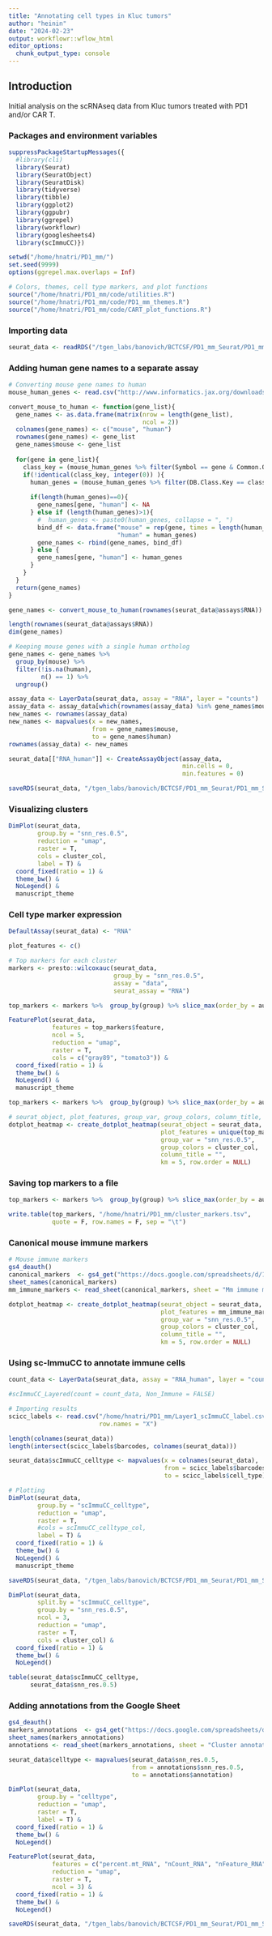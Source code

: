 ```yaml
---
title: "Annotating cell types in Kluc tumors"
author: "heinin"
date: "2024-02-23"
output: workflowr::wflow_html
editor_options:
  chunk_output_type: console
---
```


## Introduction

Initial analysis on the scRNAseq data from Kluc tumors treated with PD1 and/or
CAR T.

### Packages and environment variables

```r

suppressPackageStartupMessages({
  #library(cli)
  library(Seurat)
  library(SeuratObject)
  library(SeuratDisk)
  library(tidyverse)
  library(tibble)
  library(ggplot2)
  library(ggpubr)
  library(ggrepel)
  library(workflowr)
  library(googlesheets4)
  library(scImmuCC)})

setwd("/home/hnatri/PD1_mm/")
set.seed(9999)
options(ggrepel.max.overlaps = Inf)

# Colors, themes, cell type markers, and plot functions
source("/home/hnatri/PD1_mm/code/utilities.R")
source("/home/hnatri/PD1_mm/code/PD1_mm_themes.R")
source("/home/hnatri/PD1_mm/code/CART_plot_functions.R")

```

### Importing data

```r

seurat_data <- readRDS("/tgen_labs/banovich/BCTCSF/PD1_mm_Seurat/PD1_mm_Seurat_merged.Rds")

```

### Adding human gene names to a separate assay

```r

# Converting mouse gene names to human
mouse_human_genes <- read.csv("http://www.informatics.jax.org/downloads/reports/HOM_MouseHumanSequence.rpt", sep="\t")

convert_mouse_to_human <- function(gene_list){
  gene_names <- as.data.frame(matrix(nrow = length(gene_list),
                                     ncol = 2))
  colnames(gene_names) <- c("mouse", "human")
  rownames(gene_names) <- gene_list
  gene_names$mouse <- gene_list
  
  for(gene in gene_list){
    class_key = (mouse_human_genes %>% filter(Symbol == gene & Common.Organism.Name=="mouse, laboratory"))[['DB.Class.Key']]
    if(!identical(class_key, integer(0)) ){
      human_genes = (mouse_human_genes %>% filter(DB.Class.Key == class_key & Common.Organism.Name=="human"))[,"Symbol"]
      
      if(length(human_genes)==0){
        gene_names[gene, "human"] <- NA
      } else if (length(human_genes)>1){
        #  human_genes <- paste0(human_genes, collapse = ", ")
        bind_df <- data.frame("mouse" = rep(gene, times = length(human_genes)),
                              "human" = human_genes)
        gene_names <- rbind(gene_names, bind_df)
      } else {
        gene_names[gene, "human"] <- human_genes
      }
    }
  }
  return(gene_names)
}

gene_names <- convert_mouse_to_human(rownames(seurat_data@assays$RNA))

length(rownames(seurat_data@assays$RNA))
dim(gene_names)

# Keeping mouse genes with a single human ortholog
gene_names <- gene_names %>%
  group_by(mouse) %>%
  filter(!is.na(human),
         n() == 1) %>%
  ungroup()

assay_data <- LayerData(seurat_data, assay = "RNA", layer = "counts")
assay_data <- assay_data[which(rownames(assay_data) %in% gene_names$mouse),]
new_names <- rownames(assay_data)
new_names <- mapvalues(x = new_names,
                       from = gene_names$mouse,
                       to = gene_names$human)
rownames(assay_data) <- new_names

seurat_data[["RNA_human"]] <- CreateAssayObject(assay_data,
                                                min.cells = 0,
                                                min.features = 0)

saveRDS(seurat_data, "/tgen_labs/banovich/BCTCSF/PD1_mm_Seurat/PD1_mm_Seurat_merged.Rds")

```

### Visualizing clusters

```r

DimPlot(seurat_data,
        group.by = "snn_res.0.5",
        reduction = "umap",
        raster = T,
        cols = cluster_col,
        label = T) &
  coord_fixed(ratio = 1) &
  theme_bw() &
  NoLegend() &
  manuscript_theme

```

### Cell type marker expression

```r

DefaultAssay(seurat_data) <- "RNA"

plot_features <- c()

# Top markers for each cluster
markers <- presto::wilcoxauc(seurat_data,
                             group_by = "snn_res.0.5",
                             assay = "data",
                             seurat_assay = "RNA")

top_markers <- markers %>%  group_by(group) %>% slice_max(order_by = auc, n = 2)

FeaturePlot(seurat_data,
            features = top_markers$feature,
            ncol = 5,
            reduction = "umap",
            raster = T,
            cols = c("gray89", "tomato3")) &
  coord_fixed(ratio = 1) &
  theme_bw() &
  NoLegend() &
  manuscript_theme

```

```r

top_markers <- markers %>%  group_by(group) %>% slice_max(order_by = auc, n = 5)

# seurat_object, plot_features, group_var, group_colors, column_title, km=5, row.order = NULL
dotplot_heatmap <- create_dotplot_heatmap(seurat_object = seurat_data,
                                          plot_features = unique(top_markers$feature),
                                          group_var = "snn_res.0.5",
                                          group_colors = cluster_col,
                                          column_title = "",
                                          km = 5, row.order = NULL)

```

### Saving top markers to a file

```r

top_markers <- markers %>%  group_by(group) %>% slice_max(order_by = auc, n = 20)

write.table(top_markers, "/home/hnatri/PD1_mm/cluster_markers.tsv",
            quote = F, row.names = F, sep = "\t")

```

### Canonical mouse immune markers

```r

# Mouse immune markers
gs4_deauth()
canonical_markers  <- gs4_get("https://docs.google.com/spreadsheets/d/1ApwXjEVtpPB87al6q3ab8TKvZYJTh3iNH1cuO-A_OoU/edit?usp=sharing")
sheet_names(canonical_markers)
mm_immune_markers <- read_sheet(canonical_markers, sheet = "Mm immune markers")

dotplot_heatmap <- create_dotplot_heatmap(seurat_object = seurat_data,
                                          plot_features = mm_immune_markers$gene_name,
                                          group_var = "snn_res.0.5",
                                          group_colors = cluster_col,
                                          column_title = "",
                                          km = 5, row.order = NULL)

```

### Using sc-ImmuCC to annotate immune cells

```r

count_data <- LayerData(seurat_data, assay = "RNA_human", layer = "counts")

#scImmuCC_Layered(count = count_data, Non_Immune = FALSE)

# Importing results
scicc_labels <- read.csv("/home/hnatri/PD1_mm/Layer1_scImmuCC_label.csv",
                         row.names = "X")

length(colnames(seurat_data))
length(intersect(scicc_labels$barcodes, colnames(seurat_data)))

seurat_data$scImmuCC_celltype <- mapvalues(x = colnames(seurat_data),
                                           from = scicc_labels$barcodes,
                                           to = scicc_labels$cell_type)

# Plotting
DimPlot(seurat_data,
        group.by = "scImmuCC_celltype",
        reduction = "umap",
        raster = T,
        #cols = scImmuCC_celltype_col,
        label = T) &
  coord_fixed(ratio = 1) &
  theme_bw() &
  NoLegend() &
  manuscript_theme

saveRDS(seurat_data, "/tgen_labs/banovich/BCTCSF/PD1_mm_Seurat/PD1_mm_Seurat_merged.Rds")

```

```r

DimPlot(seurat_data,
        split.by = "scImmuCC_celltype",
        group.by = "snn_res.0.5",
        ncol = 3,
        reduction = "umap",
        raster = T,
        cols = cluster_col) &
  coord_fixed(ratio = 1) &
  theme_bw() &
  NoLegend()

table(seurat_data$scImmuCC_celltype,
      seurat_data$snn_res.0.5)

```

### Adding annotations from the Google Sheet

```r

gs4_deauth()
markers_annotations  <- gs4_get("https://docs.google.com/spreadsheets/d/1iWYBouwQlQboI-rwiujC0QKJ6lq9XeTffbKm2Nz8es0/edit?usp=sharin#g")
sheet_names(markers_annotations)
annotations <- read_sheet(markers_annotations, sheet = "Cluster annotations")

seurat_data$celltype <- mapvalues(seurat_data$snn_res.0.5,
                                  from = annotations$snn_res.0.5,
                                  to = annotations$annotation)

DimPlot(seurat_data,
        group.by = "celltype",
        reduction = "umap",
        raster = T,
        label = T) &
  coord_fixed(ratio = 1) &
  theme_bw() &
  NoLegend()

FeaturePlot(seurat_data,
            features = c("percent.mt_RNA", "nCount_RNA", "nFeature_RNA"),
            reduction = "umap",
            raster = T,
            ncol = 3) &
  coord_fixed(ratio = 1) &
  theme_bw() &
  NoLegend()

saveRDS(seurat_data, "/tgen_labs/banovich/BCTCSF/PD1_mm_Seurat/PD1_mm_Seurat_merged.Rds")

```
